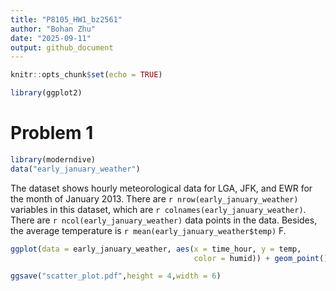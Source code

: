 ```yaml
---
title: "P8105_HW1_bz2561"
author: "Bohan Zhu"
date: "2025-09-11"
output: github_document
---
```


```r
knitr::opts_chunk$set(echo = TRUE)
```

```r
library(ggplot2)
```

# Problem 1
```r
library(moderndive)
data("early_january_weather")
```


The dataset shows hourly meteorological data for LGA, JFK, and EWR for the month of January 2013. There are `r nrow(early_january_weather)` variables in this dataset, which are `r colnames(early_january_weather)`. There are `r ncol(early_january_weather)` data points in the data. Besides, the average temperature is `r mean(early_january_weather$temp)` F.

```r
ggplot(data = early_january_weather, aes(x = time_hour, y = temp, 
                                         color = humid)) + geom_point()
```
```r
ggsave("scatter_plot.pdf",height = 4,width = 6)
```

